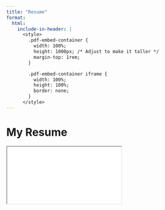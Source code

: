 ```yaml
---
title: "Resume"
format:
  html:
    include-in-header: |
      <style>
        .pdf-embed-container {
          width: 100%;
          height: 1000px; /* Adjust to make it taller */
          margin-top: 1rem;
        }

        .pdf-embed-container iframe {
          width: 100%;
          height: 100%;
          border: none;
        }
      </style>
---
```


# My Resume

<div class="pdf-embed-container">
  <iframe src="Current Resume - Brody Regan.pdf"></iframe>
</div>
